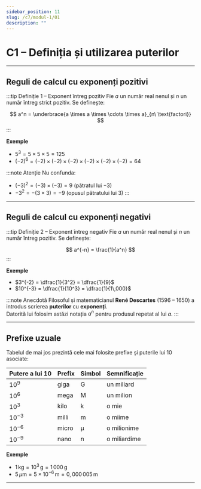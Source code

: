 ```yaml
---
sidebar_position: 11
slug: /c7/modul-1/01
description: ""
---
```


# C1 – Definiția și utilizarea puterilor

---

## Reguli de calcul cu exponenți pozitivi

:::tip Definiție 1 – Exponent întreg pozitiv
Fie $a$ un număr real nenul și $n$ un număr întreg strict pozitiv. Se definește:

$$
a^n = \underbrace{a \times a \times \cdots \times a}_{n\ \text{factori}}
$$
:::

**Exemple**
- $5^3 = 5 \times 5 \times 5 = 125$
- $(-2)^6 = (-2)\times(-2)\times(-2)\times(-2)\times(-2)\times(-2)=64$

:::note Atenție
Nu confunda:
- $(-3)^2 = (-3)\times(-3) = 9$  (pătratul lui $-3$)
- $-3^2 = -(3\times3) = -9$ (opusul pătratului lui $3$)
:::

---

## Reguli de calcul cu exponenți negativi

:::tip Definiție 2 – Exponent întreg negativ
Fie $a$ un număr real nenul și $n$ un număr întreg pozitiv. Se definește:

$$
a^{-n} = \frac{1}{a^n}
$$
:::

**Exemple**
- $3^{-2} = \dfrac{1}{3^2} = \dfrac{1}{9}$
- $10^{-3} = \dfrac{1}{10^3} = \dfrac{1}{1\,000}$

:::note Anecdotă
Filosoful și matematicianul **René Descartes** (1596 – 1650) a introdus scrierea **puterilor** cu **exponenți**.  
Datorită lui folosim astăzi notația $a^n$ pentru produsul repetat al lui $a$.
:::

---

## Prefixe uzuale

Tabelul de mai jos prezintă cele mai folosite prefixe și puterile lui 10 asociate:

| Putere a lui 10 | Prefix | Simbol | Semnificație |
|-----------------|-------|--------|--------------|
| $10^{9}$        | giga  | G      | un miliard   |
| $10^{6}$        | mega  | M      | un milion    |
| $10^{3}$        | kilo  | k      | o mie        |
| $10^{-3}$       | milli | m      | o miime      |
| $10^{-6}$       | micro | μ      | o milionime  |
| $10^{-9}$       | nano  | n      | o miliardime |

**Exemple**
- $1\,\text{kg} = 10^3\,\text{g} = 1\,000\,\text{g}$
- $5\,\mu\text{m} = 5 \times 10^{-6}\,\text{m} = 0{,}000\,005\,\text{m}$

---